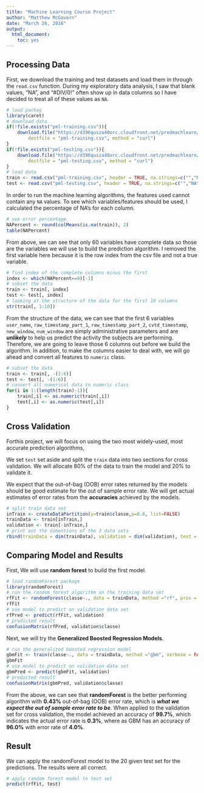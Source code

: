 ```yaml
---
title: "Machine Learning Course Project"
author: "Matthew McGavern"
date: "March 26, 2016"
output:
  html_document:
    toc: yes
---
```


## Processing Data

First, we download the training and test datasets and load them in through the `read.csv` function. During my exploratory data analysis, I saw that blank values, "NA", and "#DIV/0!" often show up in data columns so I have decided to treat all of these values as `NA`. 

```r
# load packag
library(caret)
# download data 
if(!file.exists("pml-training.csv")){
	download.file("https://d396qusza40orc.cloudfront.net/predmachlearn/pml-training.csv", 
		destfile = "pml-training.csv", method = "curl")
}
if(!file.exists("pml-testing.csv")){
	download.file("https://d396qusza40orc.cloudfront.net/predmachlearn/pml-testing.csv", 
		destfile = "pml-testing.csv", method = "curl")
}
# load data
train <- read.csv("pml-training.csv", header = TRUE, na.strings=c("","NA", "#DIV/0!"))
test <- read.csv("pml-testing.csv", header = TRUE, na.strings=c("","NA", "#DIV/0!"))
```

In order to run the machine learning algorithms, the features used cannot contain any `NA` values. To see which variables/features should be used, I calculated the percentage of NA's for each column. 

```r
# see error percentage 
NAPercent <- round(colMeans(is.na(train)), 2)
table(NAPercent)
```
From above, we can see that only 60 variables have complete data so those are the variables we will use to build the prediction algorithm. I removed the first variable here because it is the row index from the csv file and not a true variable.

```r
# find index of the complete columns minus the first 
index <- which(NAPercent==0)[-1]
# subset the data
train <- train[, index]
test <- test[, index]
# looking at the structure of the data for the first 10 columns
str(train[, 1:10])
```
From the structure of the data, we can see that the first 6 variables `user_name`, `raw_timestamp_part_1`, `raw_timestamp_part_2`, `cvtd_timestamp`, `new_window`, `num_window` are simply administrative parameters and are ***unlikely*** to help us predict the activity the subjects are performing. Therefore, we are going to leave those 6 columns out before we build the algorithm. In addition, to make the columns easier to deal with, we will go ahead and convert all features to `numeric` class.

```r
# subset the data
train <- train[, -(1:6)]
test <- test[, -(1:6)]
# convert all numerical data to numeric class
for(i in 1:(length(train)-1)){
    train[,i] <- as.numeric(train[,i])
    test[,i] <- as.numeric(test[,i])
}
```

## Cross Validation

Forthis project, we will focus on using the two most widely-used, most accurate prediction algorithms, 

We set `test` set aside and split the `train` data into two sections for cross validation. We will allocate 80% of the data to train the model and 20% to validate it.

We expect that the out-of-bag (OOB) error rates returned by the models should be good estimate for  the out of sample error rate. We will get actual estimates of error rates from the **accuracies** achieved by the models.

```r
# split train data set
inTrain <- createDataPartition(y=train$classe,p=0.8, list=FALSE)
trainData <- train[inTrain,]
validation <- train[-inTrain,]
# print out the dimentions of the 3 data sets
rbind(trainData = dim(trainData), validation = dim(validation), test = dim(test))
```

## Comparing Model and Results 

First, We will use **random forest** to build the first model.

```r
# load randomForest package
library(randomForest)
# run the random forest algorithm on the training data set
rfFit <- randomForest(classe~., data = trainData, method ="rf", prox = TRUE)
rfFit
# use model to predict on validation data set
rfPred <- predict(rfFit, validation)
# predicted result
confusionMatrix(rfPred, validation$classe)
```

Next, we will try the **Generalized Boosted Regression Models**.

```r
# run the generalized boosted regression model
gbmFit <- train(classe~., data = trainData, method ="gbm", verbose = FALSE)
gbmFit
# use model to predict on validation data set
gbmPred <- predict(gbmFit, validation)
# predicted result
confusionMatrix(gbmPred, validation$classe)
```
From the above, we can see that **randomForest** is the better performing algorithm with **0.43%** out-of-bag (OOB) error rate, which is ***what we expect the out of sample error rate to be***. When applied to the validation set for cross validation, the model achieved an accuracy of **99.7%**, which indicates the actual error rate is **0.3%**, where as GBM has an accuracy of **96.0%** with error rate of **4.0%**.


## Result

We can apply the randomForest model to the 20 given test set for the predictions. The results were all correct.

```r
# apply random forest model to test set
predict(rfFit, test)
```

